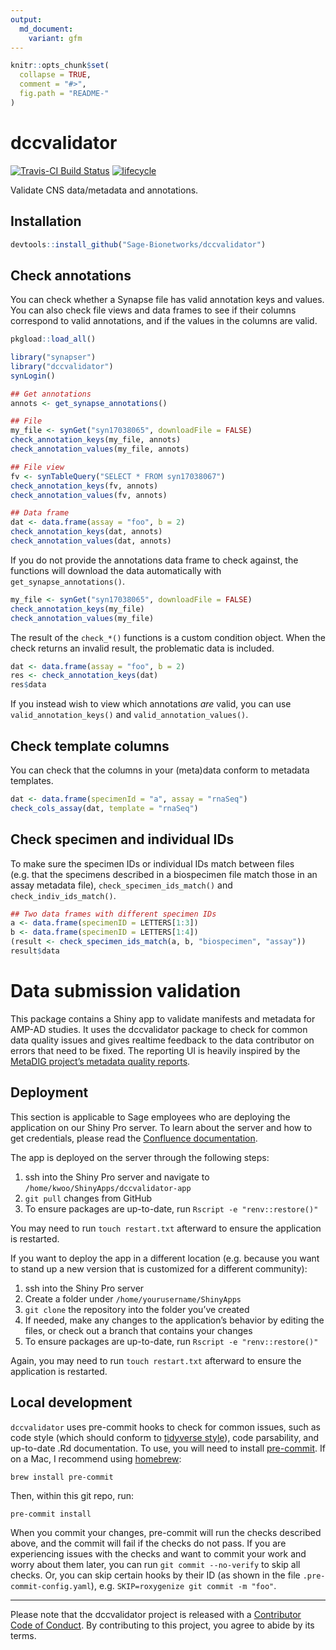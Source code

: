 ```yaml
---
output:
  md_document:
    variant: gfm
---
```


<!-- README.md is generated from README.Rmd. Please edit that file -->

```r
knitr::opts_chunk$set(
  collapse = TRUE,
  comment = "#>",
  fig.path = "README-"
)
```

# dccvalidator

[![Travis-CI Build Status](https://travis-ci.org/Sage-Bionetworks/dccvalidator.svg?branch=master)](https://travis-ci.org/Sage-Bionetworks/dccvalidator)
[![lifecycle](https://img.shields.io/badge/lifecycle-experimental-orange.svg)](https://www.tidyverse.org/lifecycle/#experimental)

Validate CNS data/metadata and annotations.

## Installation

```r
devtools::install_github("Sage-Bionetworks/dccvalidator")
```

## Check annotations

You can check whether a Synapse file has valid annotation keys and values. You
can also check file views and data frames to see if their columns correspond to
valid annotations, and if the values in the columns are valid.

```r
pkgload::load_all()
```

```r
library("synapser")
library("dccvalidator")
synLogin()
```

```r
## Get annotations
annots <- get_synapse_annotations()

## File
my_file <- synGet("syn17038065", downloadFile = FALSE)
check_annotation_keys(my_file, annots)
check_annotation_values(my_file, annots)

## File view
fv <- synTableQuery("SELECT * FROM syn17038067")
check_annotation_keys(fv, annots)
check_annotation_values(fv, annots)

## Data frame
dat <- data.frame(assay = "foo", b = 2)
check_annotation_keys(dat, annots)
check_annotation_values(dat, annots)
```

If you do not provide the annotations data frame to check against, the functions
will download the data automatically with `get_synapse_annotations()`.

```r
my_file <- synGet("syn17038065", downloadFile = FALSE)
check_annotation_keys(my_file)
check_annotation_values(my_file)
```

The result of the `check_*()` functions is a custom condition object. When the
check returns an invalid result, the problematic data is included.

```r
dat <- data.frame(assay = "foo", b = 2)
res <- check_annotation_keys(dat)
res$data
```

If you instead wish to view which annotations _are_ valid, you can use
`valid_annotation_keys()` and `valid_annotation_values()`.

## Check template columns

You can check that the columns in your (meta)data conform to metadata templates.

```r
dat <- data.frame(specimenId = "a", assay = "rnaSeq")
check_cols_assay(dat, template = "rnaSeq")
```

## Check specimen and individual IDs

To make sure the specimen IDs or individual IDs match between files (e.g. that
the specimens described in a biospecimen file match those in an assay metadata
file), `check_specimen_ids_match()` and `check_indiv_ids_match()`.

```r
## Two data frames with different specimen IDs
a <- data.frame(specimenID = LETTERS[1:3])
b <- data.frame(specimenID = LETTERS[1:4])
(result <- check_specimen_ids_match(a, b, "biospecimen", "assay"))
result$data
```

# Data submission validation

This package contains a Shiny app to validate manifests and metadata for AMP-AD
studies. It uses the dccvalidator package to check for common data quality
issues and gives realtime feedback to the data contributor on errors that need
to be fixed. The reporting UI is heavily inspired by the 
[MetaDIG project's metadata quality reports](https://knb.ecoinformatics.org/quality/s=knb.suite.1/doi%3A10.5063%2FF12V2D1V).

## Deployment

This section is applicable to Sage employees who are deploying the application
on our Shiny Pro server. To learn about the server and how to get credentials,
please read the 
[Confluence documentation](https://sagebionetworks.jira.com/wiki/spaces/SageShinyServer/pages/75497489/Shiny+Server).

The app is deployed on the server through the following steps:

1. ssh into the Shiny Pro server and navigate to `/home/kwoo/ShinyApps/dccvalidator-app`
1. `git pull` changes from GitHub
1. To ensure packages are up-to-date, run `Rscript -e "renv::restore()"`

You may need to run `touch restart.txt` afterward to ensure the application is
restarted.

If you want to deploy the app in a different location (e.g. because you want to
stand up a new version that is customized for a different community):

1. ssh into the Shiny Pro server
1. Create a folder under `/home/yourusername/ShinyApps`
1. `git clone` the repository into the folder you've created
1. If needed, make any changes to the application's behavior by editing the
   files, or check out a branch that contains your changes
1. To ensure packages are up-to-date, run `Rscript -e "renv::restore()"`

Again, you may need to run `touch restart.txt` afterward to ensure the
application is restarted.

## Local development

`dccvalidator` uses pre-commit hooks to check for common issues, such as code
style (which should conform to [tidyverse style](https://style.tidyverse.org/)),
code parsability, and up-to-date .Rd documentation. To use, you will need to
install [pre-commit](https://pre-commit.com/#intro). If on a Mac, I recommend
using [homebrew](https://brew.sh/):

```
brew install pre-commit
```

Then, within this git repo, run:

```
pre-commit install
```

When you commit your changes, pre-commit will run the checks described above,
and the commit will fail if the checks do not pass. If you are experiencing
issues with the checks and want to commit your work and worry about them later,
you can run `git commit --no-verify` to skip all checks. Or, you can skip
certain hooks by their ID (as shown in the file `.pre-commit-config.yaml`), e.g.
`SKIP=roxygenize git commit -m "foo"`.

---

Please note that the dccvalidator project is released with a [Contributor Code
of Conduct](.github/CODE_OF_CONDUCT.md). By contributing to this project, you
agree to abide by its terms.
